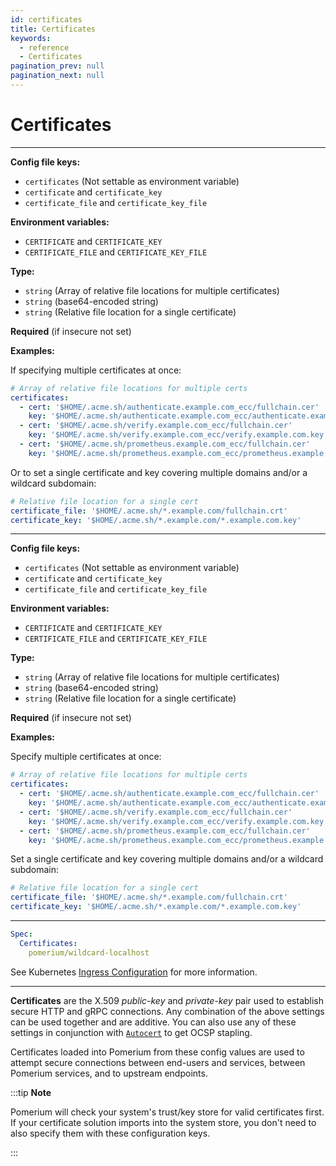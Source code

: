 ```yaml
---
id: certificates
title: Certificates
keywords:
  - reference
  - Certificates
pagination_prev: null
pagination_next: null
---
```



# Certificates

<Tabs>
<TabItem value="Core" label="Core">

---

**Config file keys:**
- `certificates` (Not settable as environment variable)
- `certificate` and `certificate_key`
- `certificate_file` and `certificate_key_file` <br/>

**Environment variables:**
- `CERTIFICATE` and `CERTIFICATE_KEY`
- `CERTIFICATE_FILE` and `CERTIFICATE_KEY_FILE` <br/>

**Type:**
- `string` (Array of relative file locations for multiple certificates)
- `string` (base64-encoded string)
- `string` (Relative file location for a single certificate) <br/>

**Required** (if insecure not set)

**Examples:**

If specifying multiple certificates at once:

```yaml
# Array of relative file locations for multiple certs
certificates:
  - cert: '$HOME/.acme.sh/authenticate.example.com_ecc/fullchain.cer'
    key: '$HOME/.acme.sh/authenticate.example.com_ecc/authenticate.example.com.key'
  - cert: '$HOME/.acme.sh/verify.example.com_ecc/fullchain.cer'
    key: '$HOME/.acme.sh/verify.example.com_ecc/verify.example.com.key'
  - cert: '$HOME/.acme.sh/prometheus.example.com_ecc/fullchain.cer'
    key: '$HOME/.acme.sh/prometheus.example.com_ecc/prometheus.example.com.key'
```

Or to set a single certificate and key covering multiple domains and/or a wildcard subdomain:

```yaml
# Relative file location for a single cert
certificate_file: '$HOME/.acme.sh/*.example.com/fullchain.crt'
certificate_key: '$HOME/.acme.sh/*.example.com/*.example.com.key'
```

</TabItem>
<TabItem value="Enterprise" label="Enterprise">

---

**Config file keys:**
- `certificates` (Not settable as environment variable)
- `certificate` and `certificate_key`
- `certificate_file` and `certificate_key_file` <br/>

**Environment variables:**
- `CERTIFICATE` and `CERTIFICATE_KEY`
- `CERTIFICATE_FILE` and `CERTIFICATE_KEY_FILE` <br/>

**Type:**
- `string` (Array of relative file locations for multiple certificates)
- `string` (base64-encoded string)
- `string` (Relative file location for a single certificate) <br/>

**Required** (if insecure not set)

**Examples:**

Specify multiple certificates at once:

```yaml
# Array of relative file locations for multiple certs
certificates:
  - cert: '$HOME/.acme.sh/authenticate.example.com_ecc/fullchain.cer'
    key: '$HOME/.acme.sh/authenticate.example.com_ecc/authenticate.example.com.key'
  - cert: '$HOME/.acme.sh/verify.example.com_ecc/fullchain.cer'
    key: '$HOME/.acme.sh/verify.example.com_ecc/verify.example.com.key'
  - cert: '$HOME/.acme.sh/prometheus.example.com_ecc/fullchain.cer'
    key: '$HOME/.acme.sh/prometheus.example.com_ecc/prometheus.example.com.key'
```

Set a single certificate and key covering multiple domains and/or a wildcard subdomain:

```yaml
# Relative file location for a single cert
certificate_file: '$HOME/.acme.sh/*.example.com/fullchain.crt'
certificate_key: '$HOME/.acme.sh/*.example.com/*.example.com.key'
```

</TabItem>
<TabItem value="Kubernetes" label="Kubernetes">

---

```yaml
Spec:
  Certificates:
    pomerium/wildcard-localhost
```

See Kubernetes [Ingress Configuration](/docs/deploying/k8s/reference#spec) for more information.

</TabItem>
</Tabs>

---

**Certificates** are the X.509 _public-key_ and _private-key_ pair used to establish secure HTTP and gRPC connections. Any combination of the above settings can be used together and are additive. You can also use any of these settings in conjunction with [`Autocert`](/docs/reference/autocert) to get OCSP stapling.

Certificates loaded into Pomerium from these config values are used to attempt secure connections between end-users and services, between Pomerium services, and to upstream endpoints.

:::tip **Note**

Pomerium will check your system's trust/key store for valid certificates first. If your certificate solution imports into the system store, you don't need to also specify them with these configuration keys.

:::
